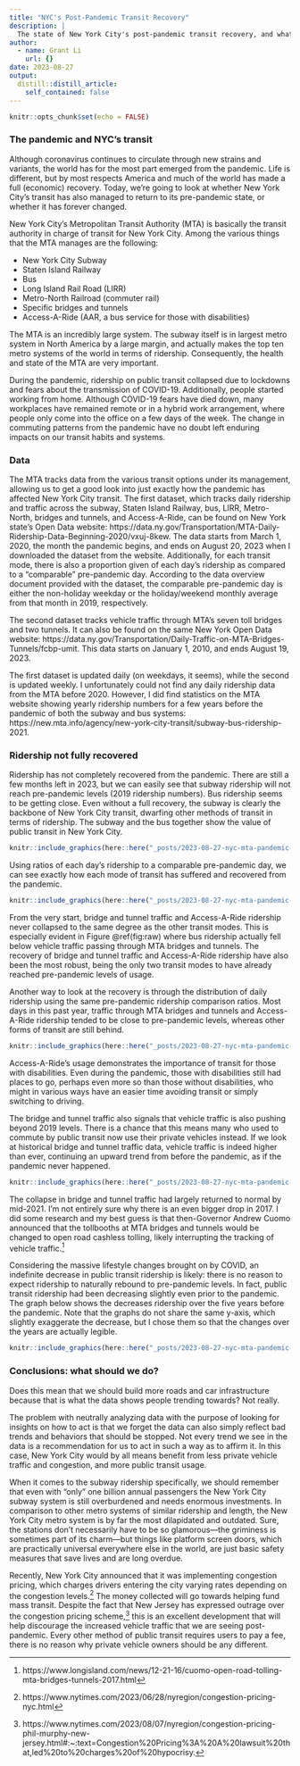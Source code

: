 ```yaml
---
title: "NYC's Post-Pandemic Transit Recovery"
description: |
  The state of New York City's post-pandemic transit recovery, and what we should do about it.
author:
  - name: Grant Li
    url: {}
date: 2023-08-27
output:
  distill::distill_article:
    self_contained: false
---
```



```r
knitr::opts_chunk$set(echo = FALSE)
```

### The pandemic and NYC's transit

Although coronavirus continues to circulate through new strains and variants, the world has for the most part emerged from the pandemic. Life is different, but by most respects America and much of the world has made a full (economic) recovery. Today, we're going to look at whether New York City's transit has also managed to return to its pre-pandemic state, or whether it has forever changed.

New York City's Metropolitan Transit Authority (MTA) is basically the transit authority in charge of transit for New York City. Among the various things that the MTA manages are the following:

* New York City Subway
* Staten Island Railway
* Bus
* Long Island Rail Road (LIRR)
* Metro-North Railroad (commuter rail)
* Specific bridges and tunnels
* Access-A-Ride (AAR, a bus service for those with disabilities)

The MTA is an incredibly large system. The subway itself is in largest metro system in North America by a large margin, and actually makes the top ten metro systems of the world in terms of ridership. Consequently, the health and state of the MTA are very important.

During the pandemic, ridership on public transit collapsed due to lockdowns and fears about the transmission of COVID-19. Additionally, people started working from home. Although COVID-19 fears have died down, many workplaces have remained remote or in a hybrid work arrangement, where people only come into the office on a few days of the week. The change in commuting patterns from the pandemic have no doubt left enduring impacts on our transit habits and systems. 

### Data

The MTA tracks data from the various transit options under its management, allowing us to get a good look into just exactly how the pandemic has affected New York City transit. The first dataset, which tracks daily ridership and traffic across the subway, Staten Island Railway, bus, LIRR, Metro-North, bridges and tunnels, and Access-A-Ride, can be found on New York state's Open Data website: https://data.ny.gov/Transportation/MTA-Daily-Ridership-Data-Beginning-2020/vxuj-8kew. The data starts from March 1, 2020, the month the pandemic begins, and ends on August 20, 2023 when I downloaded the dataset from the website. Additionally, for each transit mode, there is also a proportion given of each day's ridership as compared to a "comparable" pre-pandemic day. According to the data overview document provided with the dataset, the comparable pre-pandemic day is either the non-holiday weekday or the holiday/weekend monthly average from that month in 2019, respectively.

The second dataset tracks vehicle traffic through MTA's seven toll bridges and two tunnels. It can also be found on the same New York Open Data website: https://data.ny.gov/Transportation/Daily-Traffic-on-MTA-Bridges-Tunnels/fcbp-umit. This data starts on January 1, 2010, and ends August 19, 2023.

The first dataset is updated daily (on weekdays, it seems), while the second is updated weekly. I unfortunately could not find any daily ridership data from the MTA before 2020. However, I did find statistics on the MTA website showing yearly ridership numbers for a few years before the pandemic of both the subway and bus systems: https://new.mta.info/agency/new-york-city-transit/subway-bus-ridership-2021.

### Ridership not fully recovered

Ridership has not completely recovered from the pandemic. There are still a few months left in 2023, but we can easily see that subway ridership will not reach pre-pandemic levels (2019 ridership numbers). Bus ridership seems to be getting close. Even without a full recovery, the subway is clearly the backbone of New York City transit, dwarfing other methods of transit in terms of ridership. The subway and the bus together show the value of public transit in New York City.

```r
knitr::include_graphics(here::here("_posts/2023-08-27-nyc-mta-pandemic-recovery/rawRidership.png"))
```

Using ratios of each day's ridership to a comparable pre-pandemic day, we can see exactly how each mode of transit has suffered and recovered from the pandemic. 

```r
knitr::include_graphics(here::here("_posts/2023-08-27-nyc-mta-pandemic-recovery/avgMonthlyProp.png"))
```

From the very start, bridge and tunnel traffic and Access-A-Ride ridership never collapsed to the same degree as the other transit modes. This is especially evident in Figure \@ref(fig:raw) where bus ridership actually fell below vehicle traffic passing through MTA bridges and tunnels. The recovery of bridge and tunnel traffic and Access-A-Ride ridership have also been the most robust, being the only two transit modes to have already reached pre-pandemic levels of usage. 

Another way to look at the recovery is through the distribution of daily ridership using the same pre-pandemic ridership comparison ratios. Most days in this past year, traffic through MTA bridges and tunnels and Access-A-Ride ridership tended to be close to pre-pandemic levels, whereas other forms of transit are still behind. 

```r
knitr::include_graphics(here::here("_posts/2023-08-27-nyc-mta-pandemic-recovery/propGraph.png"))
```

Access-A-Ride's usage demonstrates the importance of transit for those with disabilities. Even during the pandemic, those with disabilities still had places to go, perhaps even more so than those without disabilities, who might in various ways have an easier time avoiding transit or simply switching to driving. 

The bridge and tunnel traffic also signals that vehicle traffic is also pushing beyond 2019 levels. There is a chance that this means many who used to commute by public transit now use their private vehicles instead. If we look at historical bridge and tunnel traffic data, vehicle traffic is indeed higher than ever, continuing an upward trend from before the pandemic, as if the pandemic never happened.

```r
knitr::include_graphics(here::here("_posts/2023-08-27-nyc-mta-pandemic-recovery/carTraffic.png"))
```

The collapse in bridge and tunnel traffic had largely returned to normal by mid-2021. I'm not entirely sure why there is an even bigger drop in 2017. I did some research and my best guess is that then-Governor Andrew Cuomo announced that the tollbooths at MTA bridges and tunnels would be changed to open road cashless tolling, likely interrupting the tracking of vehicle traffic.^[https://www.longisland.com/news/12-21-16/cuomo-open-road-tolling-mta-bridges-tunnels-2017.html] 

Considering the massive lifestyle changes brought on by COVID, an indefinite decrease in public transit ridership is likely: there is no reason to expect ridership to naturally rebound to pre-pandemic levels. In fact, public transit ridership had been decreasing slightly even prior to the pandemic. The graph below shows the decreases ridership over the five years before the pandemic. Note that the graphs do not share the same y-axis, which slightly exaggerate the decrease, but I chose them so that the changes over the years are actually legible.

```r
knitr::include_graphics(here::here("_posts/2023-08-27-nyc-mta-pandemic-recovery/preP.png"))
```

### Conclusions: what should we do?

Does this mean that we should build more roads and car infrastructure because that is what the data shows people trending towards? Not really.

The problem with neutrally analyzing data with the purpose of looking for insights on how to act is that we forget the data can also simply reflect bad trends and behaviors that should be stopped. Not every trend we see in the data is a recommendation for us to act in such a way as to affirm it. In this case, New York City would by all means benefit from less private vehicle traffic and congestion, and more public transit usage.

When it comes to the subway ridership specifically, we should remember that even with "only" one billion annual passengers the New York City subway system is still overburdened and needs enormous investments. In comparison to other metro systems of similar ridership and length, the New York City metro system is by far the most dilapidated and outdated. Sure, the stations don't necessarily have to be so glamorous—the griminess is sometimes part of its charm—but things like platform screen doors, which are practically universal everywhere else in the world, are just basic safety measures that save lives and are long overdue.

Recently, New York City announced that it was implementing congestion pricing, which charges drivers entering the city varying rates depending on the congestion levels.^[https://www.nytimes.com/2023/06/28/nyregion/congestion-pricing-nyc.html] The money collected will go towards helping fund mass transit. Despite the fact that New Jersey has expressed outrage over the congestion pricing scheme,^[https://www.nytimes.com/2023/08/07/nyregion/congestion-pricing-phil-murphy-new-jersey.html#:~:text=Congestion%20Pricing%3A%20A%20lawsuit%20that,led%20to%20charges%20of%20hypocrisy.] this is an excellent development that will help discourage the increased vehicle traffic that we are seeing post-pandemic. Every other method of public transit requires users to pay a fee, there is no reason why private vehicle owners should be any different.